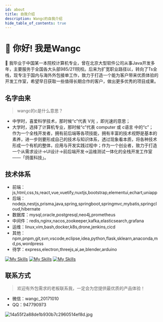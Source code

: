 ```yaml
---
id: about
title: 自我介绍
description: Wangc的自我介绍
hide_table_of_contents: true
---
```



# 👋 你好! 我是Wangc

🧑 我毕业于中国某一本院校计算机专业，曾在北京大型软件公司从事Java开发多年，主要服务于全国各大头部985/211院校。后来为扩宽职业路径以，转向了Ts全栈，现专注于国内与海外外包接单工作，致力于打造一个能为客户带来优质体验的开发工作室，希望早日获取一些值得长期合作的客户，做出更多优秀的项目成果。

## 名字由来
> wangc的c是什么意思？

* 中学时，喜爱科学技术，那时候“c”代表 V光 ，即光速的意思；
* 大学时，选择了计算机专业，那时候“c”代表 computer 或 c语言 中的“c”；
 作为一个全栈开发者，拥有前后端等各项技能，拥有丰富的技术视野是基本的素养，进一步则要形成自己的技术与知识体系，透过现象看本质，将各种技术形成一个有机的整体，应用与开发实践过程中；作为一个创业者，致力于打造一个从需求设计->UI设计->前后端开发->运维测试一体化的全栈开发工作室——「鸽蛋科技」。

## 技术体系

* 前端：js,html,css,ts,react,vue,vuetify,nuxtjs,bootstrap,elementui,echart,uniapp
* 后端：nodejs,nestjs,prisma,java,spring,springboot,springmvc,mybatis,springcloud,hibernate
* 数据库：mysql,oracle,postgresql,neo4j,prometheus
* 中间件：redis,nginx,nacos,zookeeper,kafka,elasticsearch,grafana
* 运维：linux,vim,bash,docker,k8s,drone,jenkins,cicd
* 其他：npm,pnpm,git,svn,vscode,eclipse,idea,python,flask,sklearn,anaconda,md,ps,wordpress
* 待学：express,electron,threejs,ai,ae,blender,arduino

[![My Skills](https://skillicons.dev/icons?i=js,html,css,ts,react,vue,nestjs,nextjs,vuetify,nuxtjs,bootstrap,nodejs,prisma,ps,md)](https://skillicons.dev)
[![My Skills](https://skillicons.dev/icons?i=java,spring,hibernate,python,mysql,postgresql,prometheus,redis,nginx,kafka,grafana,elasticsearch,maven,mongodb,wordpress)](https://skillicons.dev)
[![My Skills](https://skillicons.dev/icons?i=linux,vim,bash,docker,k8s,jenkins,npm,pnpm,git,vscode,eclipse,idea,flask,sklearn,anaconda)](https://skillicons.dev)

## 联系方式
> 欢迎有外包需求的老板联系我，一定会为您提供最优质的产品体验！
* 微信：wangc_20171010
* QQ：947790973

![14a55f2a88de1b930b7c2960514ef8d.jpg](http://wangc.site/noteImages/14a55f2a88de1b930b7c2960514ef8d(1).jpg)

